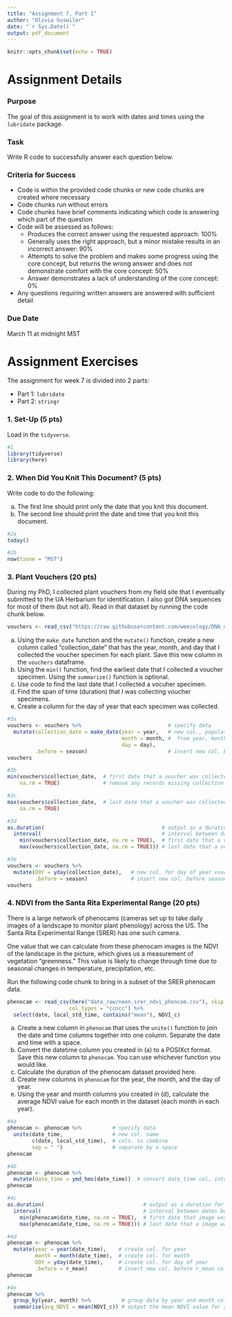 ```yaml
---
title: "Assignment 7, Part I"
author: "Olivia Guswiler"
date: "`r Sys.Date()`"
output: pdf_document
---
```


```r
knitr::opts_chunk$set(echo = TRUE)
```

# Assignment Details

### Purpose

The goal of this assignment is to work with dates and times using the `lubridate` package.

### Task

Write R code to successfully answer each question below.

### Criteria for Success

-   Code is within the provided code chunks or new code chunks are created where necessary
-   Code chunks run without errors
-   Code chunks have brief comments indicating which code is answering which part of the question
-   Code will be assessed as follows:
    -   Produces the correct answer using the requested approach: 100%
    -   Generally uses the right approach, but a minor mistake results in an incorrect answer: 90%
    -   Attempts to solve the problem and makes some progress using the core concept, but returns the wrong answer and does not demonstrate comfort with the core concept: 50%
    -   Answer demonstrates a lack of understanding of the core concept: 0%
-   Any questions requiring written answers are answered with sufficient detail

### Due Date

March 11 at midnight MST

# Assignment Exercises

The assignment for week 7 is divided into 2 parts:

-   Part 1: `lubridate`
-   Part 2: `stringr`

### 1. Set-Up (5 pts)

Load in the `tidyverse`.

```r
#1
library(tidyverse)
library(here)
```

### 2. When Did You Knit This Document? (5 pts)

Write code to do the following:

a.  The first line should print only the date that you knit this document.
b.  The second line should print the date and time that you knit this document.

```r
#2a
today()

#2b
now(tzone = "MST")
```

### 3. Plant Vouchers (20 pts)

During my PhD, I collected plant vouchers from my field site that I eventually submitted to the UA Herbarium for identification. I also got DNA sequences for most of them (but not all). Read in that dataset by running the code chunk below.

```r
vouchers <- read_csv("https://raw.githubusercontent.com/weecology/DNA_metabarcoding/master/data/collection_data/plant_voucher_collection.csv")
```

a.  Using the `make_date` function and the `mutate()` function, create a new column called "collection_date" that has the year, month, and day that I collected the voucher specimen for each plant. Save this new column in the `vouchers` dataframe.
b.  Using the `min()` function, find the earliest date that I collected a voucher specimen. Using the `summarize()` function is optional.
c.  Use code to find the last date that I collected a vocuher specimen.
d.  Find the span of time (duration) that I was collecting voucher specimens.
e.  Create a column for the day of year that each specimen was collected.

```r
#3a
vouchers <- vouchers %>%                            # specify data
  mutate(collection_date = make_date(year = year,   # new col., populate with values
                                     month = month, #  from year, month, and day cols.
                                     day = day),
         .before = season)                          # insert new col. before season col.
vouchers

#3b
min(vouchers$collection_date,  # first date that a voucher was collected
    na.rm = TRUE)              # remove any records missing collection_date

#3c
max(vouchers$collection_date,  # last date that a voucher was collected
    na.rm = TRUE)

#3d
as.duration(                                      # output as a duration for the following
  interval(                                       # interval between dates below
    min(vouchers$collection_date, na.rm = TRUE),  # first date that a voucher was collected
    max(vouchers$collection_date, na.rm = TRUE))) # last date that a voucher was collected

#3e
vouchers <- vouchers %>% 
  mutate(DOY = yday(collection_date),   # new col. for day of year voucher was collected
         .before = season)              # insert new col. before season col.
vouchers
```

### 4. NDVI from the Santa Rita Experimental Range (20 pts)

There is a large network of phenocams (cameras set up to take daily images of a landscape to monitor plant phenology) across the US. The Santa Rita Experimental Range (SRER) has one such camera.

One value that we can calculate from these phenocam images is the NDVI of the landscape in the picture, which gives us a measurement of vegetation "greenness." This value is likely to change through time due to seasonal changes in temperature, precipitation, etc.

Run the following code chunk to bring in a subset of the SRER phenocam data.

```r
phenocam <- read_csv(here("data_raw/neon_srer_ndvi_phencom.csv"), skip = 17, col_names = TRUE, 
                    col_types = "ccncc") %>% 
  select(date, local_std_time, contains("mean"), NDVI_c)
```

a.  Create a new column in `phenocam` that uses the `unite()` function to join the date and time columns together into one column. Separate the date and time with a space.
b.  Convert the datetime column you created in (a) to a POSIXct format. Save this new column to `phenocam`. You can use whichever function you would like.
c.  Calculate the duration of the phenocam dataset provided here.
d.  Create new columns in `phenocam` for the year, the month, and the day of year.
e.  Using the year and month columns you created in (d), calculate the average NDVI value for each month in the dataset (each month in each year).

```r
#4a
phenocam <- phenocam %>%          # specify data
  unite(date_time,                # new col. name
        c(date, local_std_time),  # cols. to combine
        sep = " ")                # separate by a space
phenocam

#4b
phenocam <- phenocam %>%
  mutate(date_time = ymd_hms(date_time))  # convert date_time col. into POSIXct format
phenocam

#4c
as.duration(                                # output as a duration for the following
  interval(                                 # interval between dates below
    min(phenocam$date_time, na.rm = TRUE),  # first date that image was taken
    max(phenocam$date_time, na.rm = TRUE))) # last date that a image was taken

#4d
phenocam <- phenocam %>% 
  mutate(year = year(date_time),    # create col. for year
         month = month(date_time),  # create col. for month
         DOY = yday(date_time),     # create col. for day of year
         .before = r_mean)          # insert new col. before r_mean col.
phenocam

#4e
phenocam %>% 
  group_by(year, month) %>%          # group data by year and month cols.
  summarise(avg_NDVI = mean(NDVI_c)) # output the mean NDVI value for above groupings
```

